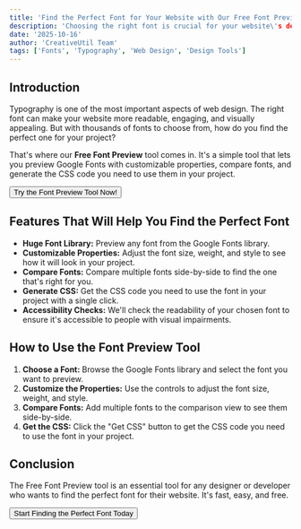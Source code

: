 ```yaml
---
title: 'Find the Perfect Font for Your Website with Our Free Font Preview Tool'
description: 'Choosing the right font is crucial for your website\'s design and readability. Our free Font Preview tool lets you preview Google Fonts with customizable properties, compare fonts, and generate CSS code.'
date: '2025-10-16'
author: 'CreativeUtil Team'
tags: ['Fonts', 'Typography', 'Web Design', 'Design Tools']
---
```



## Introduction

Typography is one of the most important aspects of web design. The right font can make your website more readable, engaging, and visually appealing. But with thousands of fonts to choose from, how do you find the perfect one for your project?

That's where our **Free Font Preview** tool comes in. It's a simple tool that lets you preview Google Fonts with customizable properties, compare fonts, and generate the CSS code you need to use them in your project.

<div className="flex justify-center my-8">
  <Button asChild size="lg">
    <Link to="/tools/font-preview">Try the Font Preview Tool Now!</Link>
  </Button>
</div>

## Features That Will Help You Find the Perfect Font

*   **Huge Font Library:** Preview any font from the Google Fonts library.
*   **Customizable Properties:** Adjust the font size, weight, and style to see how it will look in your project.
*   **Compare Fonts:** Compare multiple fonts side-by-side to find the one that's right for you.
*   **Generate CSS:** Get the CSS code you need to use the font in your project with a single click.
*   **Accessibility Checks:** We'll check the readability of your chosen font to ensure it's accessible to people with visual impairments.

## How to Use the Font Preview Tool

1.  **Choose a Font:** Browse the Google Fonts library and select the font you want to preview.
2.  **Customize the Properties:** Use the controls to adjust the font size, weight, and style.
3.  **Compare Fonts:** Add multiple fonts to the comparison view to see them side-by-side.
4.  **Get the CSS:** Click the "Get CSS" button to get the CSS code you need to use the font in your project.

## Conclusion

The Free Font Preview tool is an essential tool for any designer or developer who wants to find the perfect font for their website. It's fast, easy, and free.

<div className="flex justify-center my-8">
  <Button asChild size="lg">
    <Link to="/tools/font-preview">Start Finding the Perfect Font Today</Link>
  </Button>
</div>
